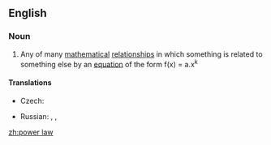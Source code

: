 ==English==

===Noun===
{{wikipedia}}
{{en-noun|sg=[[power]] [[law]]}}

#{{science}} Any of many [[mathematical]] [[relationship]]s in which something is related to something else by an [[equation]] of the form f(x) = a.x<sup>k</sup>

====Translations====
{{trans-top|mathematical relationship}}
* Czech: {{t-|cs|mocninný zákon|m}}
{{trans-mid}}
* Russian: {{t|ru|степенная функция|tr=stepennaya funkciya}}, {{t|ru|степенная зависимость|sc=Cyrl}}, {{t|ru|степенной закон|sc=Cyrl}}
{{trans-bottom}}

[[zh:power law]]